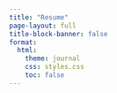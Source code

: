 ```yaml
---
title: "Resume"
page-layout: full
title-block-banner: false
format:
  html:
    theme: journal
    css: styles.css
    toc: false
---
```

